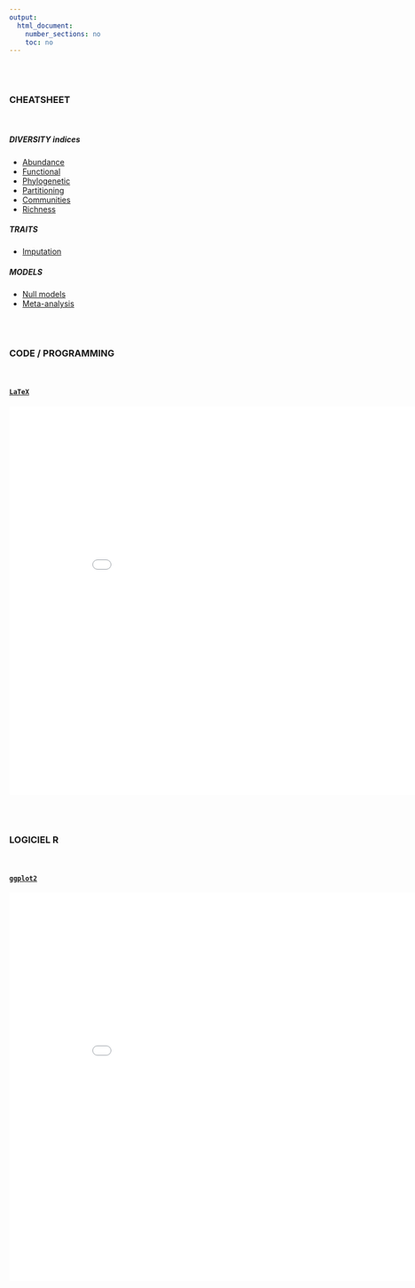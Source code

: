 ```yaml
---
output:
  html_document:
    number_sections: no
    toc: no
---	
```


<br/><br/>

### CHEATSHEET

<br/>

##### DIVERSITY indices

- [Abundance](DIVERSITY_measures_abundance.html)
- [Functional](DIVERSITY_measures_functional.html)
- [Phylogenetic](DIVERSITY_measures_phylogenetic.html)
- [Partitioning](DIVERSITY_measures_partitioning.html)
- [Communities](DIVERSITY_measures_communities.html)
- [Richness](DIVERSITY_measures_richness.html)

##### TRAITS

- [Imputation](DIVERSITY_traits_imputation.html)

##### MODELS

- [Null models]()
- [Meta-analysis]()


<br/><br/>

### CODE / PROGRAMMING

<br/>

#### [`LaTeX`](https://www.latex-project.org/)

<div style="text-align:center;">
<embed src="documents/COURS_latex_beamer.pdf" width='900' height='700' allowfullscreen webkitallowfullscreen></embed>
</div>

<br/><br/>

### LOGICIEL R

<br/>

#### [`ggplot2`](https://ggplot2.tidyverse.org/)

<div style="text-align:center;">
<embed src="documents/COURS_ggplot2_COMPLETE.pdf" width='900' height='700' allowfullscreen webkitallowfullscreen></embed>
</div>

